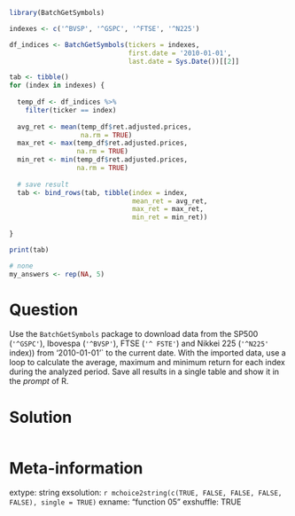 ```r
library(BatchGetSymbols)

indexes <- c('^BVSP', '^GSPC', '^FTSE', '^N225')

df_indices <- BatchGetSymbols(tickers = indexes, 
                              first.date = '2010-01-01',
                              last.date = Sys.Date())[[2]]

tab <- tibble()
for (index in indexes) {
  
  temp_df <- df_indices %>%
    filter(ticker == index)
  
  avg_ret <- mean(temp_df$ret.adjusted.prices, 
                  na.rm = TRUE)
  max_ret <- max(temp_df$ret.adjusted.prices, 
                 na.rm = TRUE)
  min_ret <- min(temp_df$ret.adjusted.prices, 
                 na.rm = TRUE)
  
  # save result
  tab <- bind_rows(tab, tibble(index = index,
                               mean_ret = avg_ret, 
                               max_ret = max_ret, 
                               min_ret = min_ret))
  
}

print(tab)
```

```r
# none
my_answers <- rep(NA, 5)

```

Question
========

Use the `BatchGetSymbols` package to download data from the SP500 (`'^GSPC'`), Ibovespa (`'^BVSP'`), FTSE (`'^ FSTE'`) and Nikkei 225 (`'^N225'` index)) from '2010-01-01'` to the current date. With the imported data, use a loop to calculate the average, maximum and minimum return for each index during the analyzed period. Save all results in a single table and show it in the _prompt_ of R.


Solution
================

```r
```


Meta-information
================
extype: string
exsolution: `r mchoice2string(c(TRUE, FALSE, FALSE, FALSE, FALSE), single = TRUE)`
exname: "function 05"
exshuffle: TRUE

